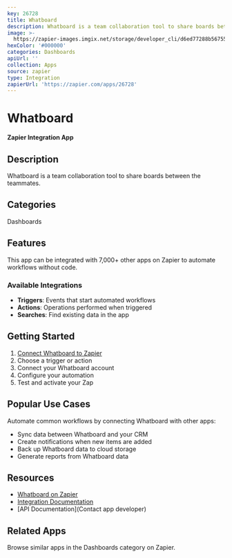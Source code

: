 ```yaml
---
key: 26728
title: Whatboard
description: Whatboard is a team collaboration tool to share boards between the teammates.
image: >-
  https://zapier-images.imgix.net/storage/developer_cli/d6ed77288b567551d7c239c8d4c0b56f_2.png?auto=format%2Ccompress&ixlib=python-3.0.0&q=50
hexColor: '#000000'
categories: Dashboards
apiUrl: ''
collection: Apps
source: zapier
type: Integration
zapierUrl: 'https://zapier.com/apps/26728'
---
```

# Whatboard

**Zapier Integration App**

## Description

Whatboard is a team collaboration tool to share boards between the teammates.

## Categories

Dashboards

## Features

This app can be integrated with 7,000+ other apps on Zapier to automate workflows without code.

### Available Integrations

- **Triggers**: Events that start automated workflows
- **Actions**: Operations performed when triggered
- **Searches**: Find existing data in the app

## Getting Started

1. [Connect Whatboard to Zapier](https://zapier.com/apps/26728)
2. Choose a trigger or action
3. Connect your Whatboard account
4. Configure your automation
5. Test and activate your Zap

## Popular Use Cases

Automate common workflows by connecting Whatboard with other apps:

- Sync data between Whatboard and your CRM
- Create notifications when new items are added
- Back up Whatboard data to cloud storage
- Generate reports from Whatboard data

## Resources

- [Whatboard on Zapier](https://zapier.com/apps/26728)
- [Integration Documentation](https://zapier.com/apps/26728/integrations)
- [API Documentation](Contact app developer)

## Related Apps

Browse similar apps in the Dashboards category on Zapier.
